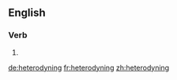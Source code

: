 ==English==

===Verb===
{{head|en}}

# {{present participle of|heterodyne}}

[[de:heterodyning]]
[[fr:heterodyning]]
[[zh:heterodyning]]